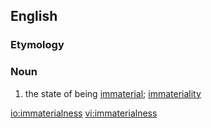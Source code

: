 ==English==

===Etymology===
{{suffix|immaterial|ness|lang=en}}

===Noun===
{{en-noun|-}}

# the state of being [[immaterial]]; [[immateriality]]

[[io:immaterialness]]
[[vi:immaterialness]]